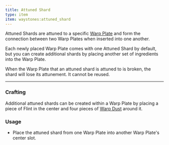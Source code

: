 ```yaml
---
title: Attuned Shard
type: item
item: waystones:attuned_shard
---
```



Attuned Shards are attuned to a specific [Warp Plate](warp_plate) and form the connection between two Warp Plates
when inserted into one another.

Each newly placed Warp Plate comes with one Attuned Shard by default, but you can create
additional shards by placing another set of ingredients into the Warp Plate.

When the Warp Plate that an attuned shard is attuned to is broken, the shard will lose its attunement. It cannot be reused.

---

### Crafting

Additional attuned shards can be created within a Warp Plate by placing a piece of Flint in the center and four pieces
of [Warp Dust](warp_dust) around it.

<InterfaceScreen name="Warp Plate Screen" screen={warpPlateImage.src}>
    <MinecraftItem item="waystones:warp_dust" class="left-[160px] top-[34px]" />
    <MinecraftItem item="waystones:warp_dust" class="left-[104px] top-[90px]" />
    <MinecraftItem item="minecraft:flint" class="left-[160px] top-[90px]" />
    <MinecraftItem item="waystones:warp_dust" class="left-[216px] top-[90px]" />
    <MinecraftItem item="waystones:warp_dust" class="left-[160px] top-[146px]" />
</InterfaceScreen>

### Usage

- Place the attuned shard from one Warp Plate into another Warp Plate's center slot.